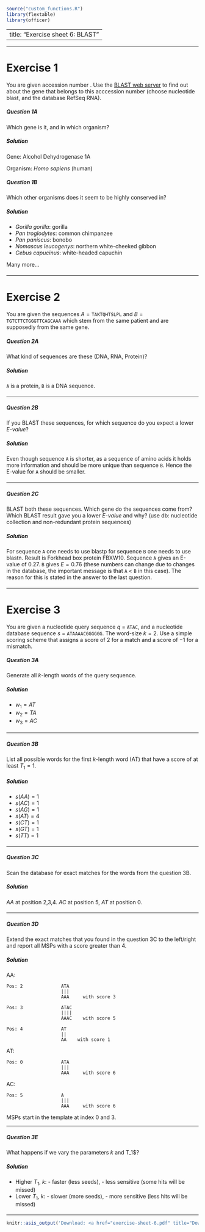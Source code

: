 ```r
source("custom_functions.R")
library(flextable)
library(officer)

```

---
title: "Exercise sheet 6: BLAST"
---

---------------------------------

# Exercise 1

You are given accession number \texttt{NM\_000667.3}. Use the [BLAST web server](http://blast.ncbi.nlm.nih.gov/Blast.cgi) to find
out about the gene that belongs to this acccession number (choose nucleotide blast, and the database RefSeq RNA).


#### {.tabset}

##### Question 1A

Which gene is it, and in which organism?

##### Solution

Gene: Alcohol Dehydrogenase 1A

Organism: *Homo sapiens* (human)

#### {-}

#### {.tabset}

##### Question 1B

Which other organisms does it seem to be highly conserved in?

##### Solution

- *Gorilla gorilla*: gorilla
- *Pan troglodytes*: common chimpanzee
- *Pan paniscus*: bonobo
- *Nomascus leucogenys*: northern white-cheeked gibbon
- *Cebus capucinus*: white-headed capuchin

Many more...

#### {-}

---------------------------------


# Exercise 2

You are given the sequences $A=\texttt{TAKTQHTSLPL}$ and $B=\texttt{TGTCTTCTGGGTTCAGCAAA}$ which stem from the same patient and are supposedly from the same gene. 

#### {.tabset}

##### Question 2A

What kind of sequences are these (DNA, RNA, Protein)? 

##### Solution 

$\texttt{A}$ is a protein, $\texttt{B}$ is a DNA sequence.

#### {-}

---------------------------------

#### {.tabset}

##### Question 2B

If you BLAST these sequences, for which sequence do you expect a lower *E-value*?

##### Solution

Even though sequence $\texttt{A}$ is shorter, as a sequence of amino acids it holds more information and should be more unique than sequence $\texttt{B}$. Hence the E-value for $\texttt{A}$ should be smaller.

#### {-}

---------------------------------

#### {.tabset}

##### Question 2C

BLAST both these sequences. Which gene do the sequences come from? Which BLAST result gave you a lower *E-value* and why? (use db: nucleotide collection and non-redundant protein sequences)

##### Solution

For sequence $\texttt{A}$ one needs to use blastp for sequence $\texttt{B}$ one needs to use blastn. Result is Forkhead box protein FBXW10. Sequence $\texttt{A}$ gives an E-value of $0.27$. $\texttt{B}$ gives $E=0.76$ (these numbers can change due to changes in the database, the important message is that $\texttt{A}$ < $\texttt{B}$ in this case). The reason for this is stated in the answer to the last question.


#### {-}

---------------------------------

# Exercise 3

You are given a nucleotide query sequence $q$ =  $\texttt{ATAC}$, and a nucleotide database sequence $s$ = $\texttt{ATAAAACGGGGGG}$. The word-size $k=2$. Use a simple scoring scheme that assigns a score of $2$ for a match and a score of $-1$ for a mismatch.

#### {.tabset}

##### Question 3A

Generate all $k$-length words of the query sequence.

##### Solution

- $w_1=AT$
- $w_2=TA$
- $w_3=AC$

#### {-}

---------------------------------

#### {.tabset}

##### Question 3B

List all possible words for the first $k$-length word (AT) that have a score of at least $T_1=1$.

##### Solution

- $s(AA)=1$
- $s(AC)=1$
- $s(AG)=1$
- $s(AT)=4$
- $s(CT)=1$
- $s(GT)=1$
- $s(TT)=1$

#### {-}

---------------------------------

#### {.tabset}

##### Question 3C

Scan the database for exact matches for the words from the question 3B.

##### Solution

*AA* at position 2,3,4. *AC* at position 5, *AT* at position 0.

#### {-}

---------------------------------

#### {.tabset}

##### Question 3D

Extend the exact matches that you found in the question 3C to the left/right and report all MSPs with a score greater than $4$.

##### Solution

AA:
```
Pos: 2              ATA
                    |||
                    AAA     with score 3
```
```
Pos: 3              ATAC
                    ||||
                    AAAC    with score 5
```
```
Pos: 4              AT
                    ||
                    AA    with score 1
```

AT:
```
Pos: 0              ATA
                    |||
                    AAA     with score 6
```

AC:
```
Pos: 5              A
                    |||
                    AAA     with score 6
```

MSPs start in the template at index 0 and 3.

---------------------------------

#### {.tabset}

##### Question 3E

What happens if we vary the parameters *k* and T_1$?

##### Solution

- Higher $T_1$, $k$: - faster (less seeds), - less sensitive (some hits will be missed)
- Lower $T_1$, $k$: - slower (more seeds), - more sensitive (less hits will be missed)

#### {-}

---------------------------------

```r
knitr::asis_output('Download: <a href="exercise-sheet-6.pdf" title="Download PDF Version">PDF Version</a> of this page.')
```

